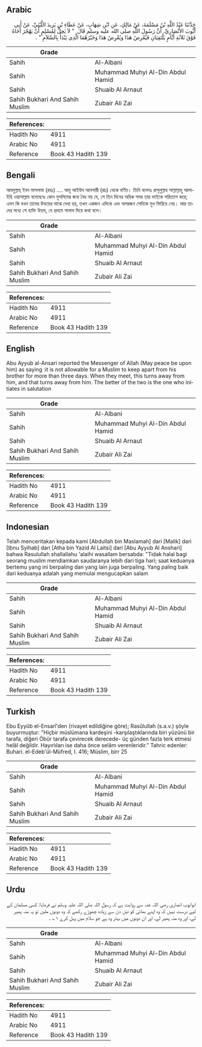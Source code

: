 ## Arabic


<div dir="rtl" lang="ar" style={{fontSize:'larger',backgroundColor:'#f8f9fa',padding:20}}>
حَدَّثَنَا عَبْدُ اللَّهِ بْنُ مَسْلَمَةَ، عَنْ مَالِكٍ، عَنِ ابْنِ شِهَابٍ، عَنْ عَطَاءِ بْنِ يَزِيدَ اللَّيْثِيِّ، عَنْ أَبِي أَيُّوبَ الأَنْصَارِيِّ، أَنَّ رَسُولَ اللَّهِ صلى الله عليه وسلم قَالَ ‏ "‏ لاَ يَحِلُّ لِمُسْلِمٍ أَنْ يَهْجُرَ أَخَاهُ فَوْقَ ثَلاَثَةِ أَيَّامٍ يَلْتَقِيَانِ فَيُعْرِضُ هَذَا وَيُعْرِضُ هَذَا وَخَيْرُهُمَا الَّذِي يَبْدَأُ بِالسَّلاَمِ ‏"‏ ‏.‏
</div>
<div style={{backgroundColor:'#f8f9fa',padding:20, marginBottom: 10}}><table> <thead> <tr> <th>Grade</th> <th></th> </tr> </thead> <tbody> <tr><td>Sahih</td><td>Al-Albani</td></tr><tr><td>Sahih</td><td>Muhammad Muhyi Al-Din Abdul Hamid</td></tr><tr><td>Sahih</td><td>Shuaib Al Arnaut</td></tr><tr><td>Sahih Bukhari And Sahih Muslim</td><td>Zubair Ali Zai</td></tr></tbody></table><table> <thead> <tr> <th>References:</th> <th></th> </tr> </thead> <tbody><tr><td>Hadith No</td><td>4911</td></tr><tr><td>Arabic No</td><td>4911</td></tr><tr><td>Reference</td><td>Book 43 Hadith 139</td></tr></tbody></table></div>

## Bengali


<div dir="ltr" lang="bn" style={{fontSize:'larger',backgroundColor:'#f8f9fa',padding:20}}>
আবদুল্লাহ্‌ ইবন মাসলামা (রহঃ) .... আবূ আইউব আনসারী (রাঃ) থেকে বর্ণিত। তিনি বলেনঃ রাসূলুল্লাহ সাল্লাল্লাহু আলাইহি ওয়াসাল্লাম বলেছেনঃ কোন মুসলিমের জন্য বৈধ নয় যে, সে তিন দিনের অধিক সময় তার ভাইকে পরিত্যাগ করে; এমন কি যখন তাদের উভয়ের মাঝে দেখা হয়, তখন একজন এদিকে এবং অপরজন সেদিকে মুখ ফিরিয়ে নেয়। আর তাদের মধ্যে সে ব্যক্তি উত্তম, যে প্রথমে সালাম দিয়ে কথা বলে।
</div>
<div style={{backgroundColor:'#f8f9fa',padding:20, marginBottom: 10}}><table> <thead> <tr> <th>Grade</th> <th></th> </tr> </thead> <tbody> <tr><td>Sahih</td><td>Al-Albani</td></tr><tr><td>Sahih</td><td>Muhammad Muhyi Al-Din Abdul Hamid</td></tr><tr><td>Sahih</td><td>Shuaib Al Arnaut</td></tr><tr><td>Sahih Bukhari And Sahih Muslim</td><td>Zubair Ali Zai</td></tr></tbody></table><table> <thead> <tr> <th>References:</th> <th></th> </tr> </thead> <tbody><tr><td>Hadith No</td><td>4911</td></tr><tr><td>Arabic No</td><td>4911</td></tr><tr><td>Reference</td><td>Book 43 Hadith 139</td></tr></tbody></table></div>

## English


<div dir="ltr" lang="en" style={{fontSize:'larger',backgroundColor:'#f8f9fa',padding:20}}>
Abu Ayyub al-Ansari reported the Messenger of Allah (May peace be upon him) as saying :it is not allowable for a Muslim to keep apart from his brother for more than three days. When they meet, this turns away from him, and that turns away from him. The better of the two is the one who initiates in salutation
</div>
<div style={{backgroundColor:'#f8f9fa',padding:20, marginBottom: 10}}><table> <thead> <tr> <th>Grade</th> <th></th> </tr> </thead> <tbody> <tr><td>Sahih</td><td>Al-Albani</td></tr><tr><td>Sahih</td><td>Muhammad Muhyi Al-Din Abdul Hamid</td></tr><tr><td>Sahih</td><td>Shuaib Al Arnaut</td></tr><tr><td>Sahih Bukhari And Sahih Muslim</td><td>Zubair Ali Zai</td></tr></tbody></table><table> <thead> <tr> <th>References:</th> <th></th> </tr> </thead> <tbody><tr><td>Hadith No</td><td>4911</td></tr><tr><td>Arabic No</td><td>4911</td></tr><tr><td>Reference</td><td>Book 43 Hadith 139</td></tr></tbody></table></div>

## Indonesian


<div dir="ltr" lang="id" style={{fontSize:'larger',backgroundColor:'#f8f9fa',padding:20}}>
Telah menceritakan kepada kami [Abdullah bin Maslamah] dari [Malik] dari [Ibnu Syihab] dari [Atha bin Yazid Al Laitsi] dari [Abu Ayyub Al Anshari] bahwa Rasulullah shallallahu 'alaihi wasallam bersabda: "Tidak halal bagi seorang muslim mendiamkan saudaranya lebih dari tiga hari; saat keduanya bertemu yang ini berpaling dan yang lain juga berpaling. Yang paling baik dari keduanya adalah yang memulai mengucapkan salam
</div>
<div style={{backgroundColor:'#f8f9fa',padding:20, marginBottom: 10}}><table> <thead> <tr> <th>Grade</th> <th></th> </tr> </thead> <tbody> <tr><td>Sahih</td><td>Al-Albani</td></tr><tr><td>Sahih</td><td>Muhammad Muhyi Al-Din Abdul Hamid</td></tr><tr><td>Sahih</td><td>Shuaib Al Arnaut</td></tr><tr><td>Sahih Bukhari And Sahih Muslim</td><td>Zubair Ali Zai</td></tr></tbody></table><table> <thead> <tr> <th>References:</th> <th></th> </tr> </thead> <tbody><tr><td>Hadith No</td><td>4911</td></tr><tr><td>Arabic No</td><td>4911</td></tr><tr><td>Reference</td><td>Book 43 Hadith 139</td></tr></tbody></table></div>

## Turkish


<div dir="ltr" lang="tr" style={{fontSize:'larger',backgroundColor:'#f8f9fa',padding:20}}>
Ebu Eyyûb el-Ensarî'den (rivayet edildiğine göre); Rasûlullah (s.a.v.) şöyle buyurmuştur: "Hiçbir müslümana kardeşini -karşılaştıklarında biri yüzünü bir tarafa, diğeri Öbür tarafa çevirecek derecede- üç günden fazla terk etmesi helâl değildir. Hayırlıları ise daha önce selâm verenleridir.” Tahric edenler: Buhari. el-Edeb'ül-Müfred, I. 416; Müslim, birr 25
</div>
<div style={{backgroundColor:'#f8f9fa',padding:20, marginBottom: 10}}><table> <thead> <tr> <th>Grade</th> <th></th> </tr> </thead> <tbody> <tr><td>Sahih</td><td>Al-Albani</td></tr><tr><td>Sahih</td><td>Muhammad Muhyi Al-Din Abdul Hamid</td></tr><tr><td>Sahih</td><td>Shuaib Al Arnaut</td></tr><tr><td>Sahih Bukhari And Sahih Muslim</td><td>Zubair Ali Zai</td></tr></tbody></table><table> <thead> <tr> <th>References:</th> <th></th> </tr> </thead> <tbody><tr><td>Hadith No</td><td>4911</td></tr><tr><td>Arabic No</td><td>4911</td></tr><tr><td>Reference</td><td>Book 43 Hadith 139</td></tr></tbody></table></div>

## Urdu


<div dir="rtl" lang="ur" style={{fontSize:'larger',backgroundColor:'#f8f9fa',padding:20}}>
ابوایوب انصاری رضی اللہ عنہ سے روایت ہے کہ رسول اللہ صلی اللہ علیہ وسلم نے فرمایا: کسی مسلمان کے لیے درست نہیں کہ وہ اپنے بھائی کو تین دن سے زیادہ چھوڑے رکھے کہ وہ دونوں ملیں تو یہ منہ پھیر لے، اور وہ منہ پھیر لے، اور ان دونوں میں بہتر وہ ہے جو سلام میں پہل کرے ۱؎ ۔
</div>
<div style={{backgroundColor:'#f8f9fa',padding:20, marginBottom: 10}}><table> <thead> <tr> <th>Grade</th> <th></th> </tr> </thead> <tbody> <tr><td>Sahih</td><td>Al-Albani</td></tr><tr><td>Sahih</td><td>Muhammad Muhyi Al-Din Abdul Hamid</td></tr><tr><td>Sahih</td><td>Shuaib Al Arnaut</td></tr><tr><td>Sahih Bukhari And Sahih Muslim</td><td>Zubair Ali Zai</td></tr></tbody></table><table> <thead> <tr> <th>References:</th> <th></th> </tr> </thead> <tbody><tr><td>Hadith No</td><td>4911</td></tr><tr><td>Arabic No</td><td>4911</td></tr><tr><td>Reference</td><td>Book 43 Hadith 139</td></tr></tbody></table></div>